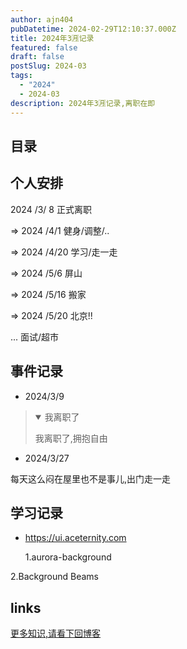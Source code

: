 ```yaml
---
author: ajn404
pubDatetime: 2024-02-29T12:10:37.000Z
title: 2024年3🈷️记录
featured: false
draft: false
postSlug: 2024-03
tags:
  - "2024"
  - 2024-03
description: 2024年3🈷️记录,离职在即
---
```


## 目录

## 个人安排

2024 /3/ 8 正式离职

=> 2024 /4/1 健身/调整/..

=> 2024 /4/20 学习/走一走

=> 2024 /5/6 屏山

=> 2024 /5/16 搬家

=> 2024 /5/20 北京!!

... 面试/超市

## 事件记录

- 2024/3/9

<blockquote>
<details open>
<summary>我离职了</summary>

我离职了,拥抱自由

</details>
</blockquote>

- 2024/3/27

每天这么闷在屋里也不是事儿,出门走一走

## 学习记录

- https://ui.aceternity.com

  1.aurora-background


<AuroraBackground client:load />

2.Background Beams


<BackgroundBeams client:load />

## links

[<div class="p-10 m-10 text-lg indent-3.5 text-center stroke-card-foreground hover:no-underline">更多知识,请看下回博客</div>](/posts/2024-04)
